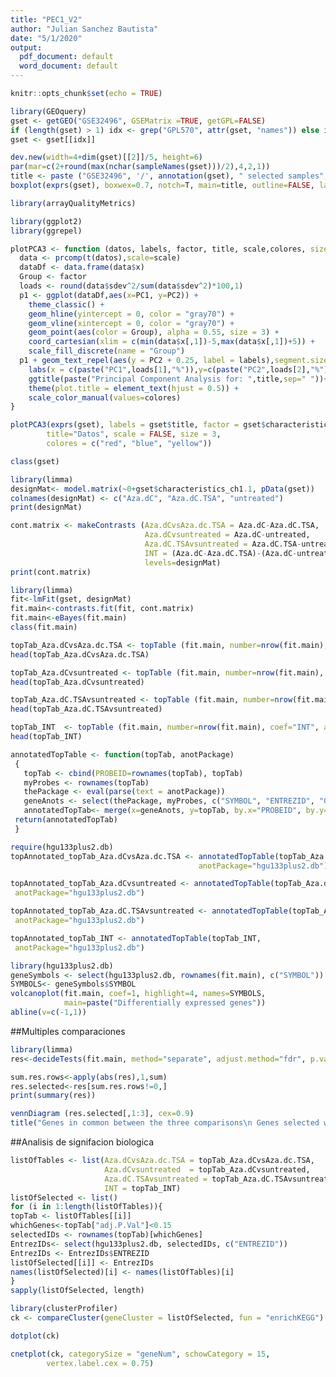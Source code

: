 ```yaml
---
title: "PEC1_V2"
author: "Julian Sanchez Bautista"
date: "5/1/2020"
output:
  pdf_document: default
  word_document: default
---
```


```r
knitr::opts_chunk$set(echo = TRUE)
```

```r
library(GEOquery)
gset <- getGEO("GSE32496", GSEMatrix =TRUE, getGPL=FALSE)
if (length(gset) > 1) idx <- grep("GPL570", attr(gset, "names")) else idx <- 1
gset <- gset[[idx]]
```

```r
dev.new(width=4+dim(gset)[[2]]/5, height=6)
par(mar=c(2+round(max(nchar(sampleNames(gset)))/2),4,2,1))
title <- paste ("GSE32496", '/', annotation(gset), " selected samples", sep ='')
boxplot(exprs(gset), boxwex=0.7, notch=T, main=title, outline=FALSE, las=2)
```

```r
library(arrayQualityMetrics)
```


```r
library(ggplot2)
library(ggrepel)
```

```r
plotPCA3 <- function (datos, labels, factor, title, scale,colores, size = 1.5, glineas = 0.25) {
  data <- prcomp(t(datos),scale=scale)
  dataDf <- data.frame(data$x)
  Group <- factor
  loads <- round(data$sdev^2/sum(data$sdev^2)*100,1)
  p1 <- ggplot(dataDf,aes(x=PC1, y=PC2)) +
    theme_classic() +
    geom_hline(yintercept = 0, color = "gray70") +
    geom_vline(xintercept = 0, color = "gray70") +
    geom_point(aes(color = Group), alpha = 0.55, size = 3) +
    coord_cartesian(xlim = c(min(data$x[,1])-5,max(data$x[,1])+5)) +
    scale_fill_discrete(name = "Group")
  p1 + geom_text_repel(aes(y = PC2 + 0.25, label = labels),segment.size = 0.25, size = size) + 
    labs(x = c(paste("PC1",loads[1],"%")),y=c(paste("PC2",loads[2],"%"))) +  
    ggtitle(paste("Principal Component Analysis for: ",title,sep=" "))+ 
    theme(plot.title = element_text(hjust = 0.5)) +
    scale_color_manual(values=colores)
}
```

```r
plotPCA3(exprs(gset), labels = gset$title, factor = gset$characteristics_ch1.1, 
        title="Datos", scale = FALSE, size = 3, 
        colores = c("red", "blue", "yellow"))
```

```r
class(gset)
```

```r
library(limma)
designMat<- model.matrix(~0+gset$characteristics_ch1.1, pData(gset))
colnames(designMat) <- c("Aza.dC", "Aza.dC.TSA", "untreated")
print(designMat)
```

```r
cont.matrix <- makeContrasts (Aza.dCvsAza.dc.TSA = Aza.dC-Aza.dC.TSA,
                              Aza.dCvsuntreated = Aza.dC-untreated,
                              Aza.dC.TSAvsuntreated = Aza.dC.TSA-untreated,
                              INT = (Aza.dC-Aza.dC.TSA)-(Aza.dC-untreated)-(Aza.dC.TSA-untreated),
                              levels=designMat)
print(cont.matrix)
```

```r
library(limma)
fit<-lmFit(gset, designMat)
fit.main<-contrasts.fit(fit, cont.matrix)
fit.main<-eBayes(fit.main)
class(fit.main)
```

```r
topTab_Aza.dCvsAza.dc.TSA <- topTable (fit.main, number=nrow(fit.main), coef="Aza.dCvsAza.dc.TSA", adjust="fdr") 
head(topTab_Aza.dCvsAza.dc.TSA)
```

```r
topTab_Aza.dCvsuntreated <- topTable (fit.main, number=nrow(fit.main), coef="Aza.dCvsuntreated", adjust="fdr") 
head(topTab_Aza.dCvsuntreated)
```

```r
topTab_Aza.dC.TSAvsuntreated <- topTable (fit.main, number=nrow(fit.main), coef="Aza.dC.TSAvsuntreated", adjust="fdr") 
head(topTab_Aza.dC.TSAvsuntreated)
```

```r
topTab_INT  <- topTable (fit.main, number=nrow(fit.main), coef="INT", adjust="fdr") 
head(topTab_INT)
```

```r
annotatedTopTable <- function(topTab, anotPackage)
 {
   topTab <- cbind(PROBEID=rownames(topTab), topTab)
   myProbes <- rownames(topTab)
   thePackage <- eval(parse(text = anotPackage))
   geneAnots <- select(thePackage, myProbes, c("SYMBOL", "ENTREZID", "GENENAME"))
   annotatedTopTab<- merge(x=geneAnots, y=topTab, by.x="PROBEID", by.y="PROBEID")
 return(annotatedTopTab)
 }
```

```r
require(hgu133plus2.db)
topAnnotated_topTab_Aza.dCvsAza.dc.TSA <- annotatedTopTable(topTab_Aza.dCvsAza.dc.TSA,
                                          anotPackage="hgu133plus2.db")
```

```r
topAnnotated_topTab_Aza.dCvsuntreated <- annotatedTopTable(topTab_Aza.dCvsuntreated,
 anotPackage="hgu133plus2.db")
```

```r
topAnnotated_topTab_Aza.dC.TSAvsuntreated <- annotatedTopTable(topTab_Aza.dC.TSAvsuntreated,
 anotPackage="hgu133plus2.db")
```

```r
topAnnotated_topTab_INT <- annotatedTopTable(topTab_INT,
 anotPackage="hgu133plus2.db")
```

```r
library(hgu133plus2.db)
geneSymbols <- select(hgu133plus2.db, rownames(fit.main), c("SYMBOL"))
SYMBOLS<- geneSymbols$SYMBOL
volcanoplot(fit.main, coef=1, highlight=4, names=SYMBOLS, 
            main=paste("Differentially expressed genes"))
abline(v=c(-1,1))
```
##Multiples comparaciones
```r
library(limma)
res<-decideTests(fit.main, method="separate", adjust.method="fdr", p.value=0.1, lfc=1)
```
```r
sum.res.rows<-apply(abs(res),1,sum)
res.selected<-res[sum.res.rows!=0,] 
print(summary(res))
```

```r
vennDiagram (res.selected[,1:3], cex=0.9)
title("Genes in common between the three comparisons\n Genes selected with FDR < 0.1 and logFC > 1")
```

##Analisis de signifacion biologica
```r
listOfTables <- list(Aza.dCvsAza.dc.TSA = topTab_Aza.dCvsAza.dc.TSA, 
                     Aza.dCvsuntreated  = topTab_Aza.dCvsuntreated,
                     Aza.dC.TSAvsuntreated = topTab_Aza.dC.TSAvsuntreated,
                     INT = topTab_INT)
listOfSelected <- list()
for (i in 1:length(listOfTables)){
topTab <- listOfTables[[i]]
whichGenes<-topTab["adj.P.Val"]<0.15
selectedIDs <- rownames(topTab)[whichGenes]
EntrezIDs<- select(hgu133plus2.db, selectedIDs, c("ENTREZID"))
EntrezIDs <- EntrezIDs$ENTREZID
listOfSelected[[i]] <- EntrezIDs
names(listOfSelected)[i] <- names(listOfTables)[i]
}
sapply(listOfSelected, length)
```


```r
library(clusterProfiler)
ck <- compareCluster(geneCluster = listOfSelected, fun = "enrichKEGG")
```

```r
dotplot(ck)
```
```r
cnetplot(ck, categorySize = "geneNum", schowCategory = 15, 
        vertex.label.cex = 0.75)

```




